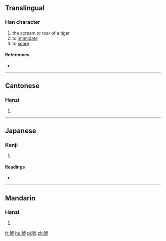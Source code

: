 ==Translingual==

===Han character===
{{Han char|rn=94|rad=犬|as=08|sn=11|four=4121<sub>7</sub>|canj=大竹卜心山 (KHYPU)}}

# the scream or roar of a tiger
# to [[intimidate]]
# to [[scare]]

====References====
* {{Han ref|kx=0712.140|dkj=20461|dj=1124.170|hdz=21353.010|uh=7307|ud=29447|bh=D662|bd=54882}}

----

==Cantonese==

===Hanzi===
{{yue-hanzi|jyut=haau1|y=haau1}}

# {{defn|lang=yue|sort=犬08}}

----

==Japanese==

===Kanji===
{{ja-kanji|grade=|rs=犬08}}

# {{defn|lang=ja|sort=犬08}}

====Readings====
* {{ja-readings|on=[[おう]] (ō), [[よう]] (yō), [[こう]] (kō), [[きょう]] (kyō)|kun=}}

----

==Mandarin==

===Hanzi===
{{cmn-hanzi|pin=[[yáo]] ([[yao2]])|wg=yao<sup>2</sup>}}

# {{defn|lang=cmn|sort=犬08}}

[[fr:猇]]
[[hu:猇]]
[[pl:猇]]
[[zh:猇]]